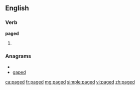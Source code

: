 ==English==

===Verb===
'''paged'''

# {{past of|[[page]]}}

===Anagrams===
* {{alphagram|adegp}}
* [[gaped#English|gaped]]

[[ca:paged]]
[[fr:paged]]
[[mg:paged]]
[[simple:paged]]
[[vi:paged]]
[[zh:paged]]